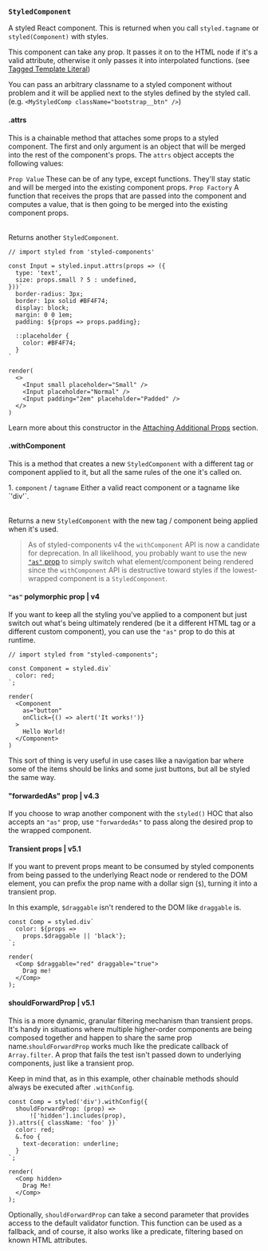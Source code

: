 
### `StyledComponent`

A styled React component. This is returned when you
call `styled.tagname` or `styled(Component)` with styles.

This component can take any prop. It passes it on to the HTML node if it's a valid attribute,
otherwise it only passes it into interpolated functions. (see [Tagged Template Literal](/docs/advanced#tagged-template-literals))

You can pass an arbitrary classname to a styled component without problem and it will be applied
next to the styles defined by the styled call.
(e.g. `<MyStyledComp className="bootstrap__btn" />`)

#### .attrs

This is a chainable method that attaches some props to a styled component.
The first and only argument is an object that will be merged into the rest of the
component's props. The `attrs` object accepts the following values:

<Table head={['Values', 'Description']}>
  <Row>
    <Column>
      <Code>Prop Value</Code>
    </Column>
    <Column>
      These can be of any type, except functions. They'll stay static and
      will be merged into the existing component props.
    </Column>
  </Row>

  <Row>
    <Column>
      <Code>Prop Factory</Code>
    </Column>
    <Column>
      A function that receives the props that are passed into the component
      and computes a value, that is then going to be merged into the
      existing component props.
    </Column>
  </Row>
</Table>

Returns another `StyledComponent`.

```react
// import styled from 'styled-components'

const Input = styled.input.attrs(props => ({
  type: 'text',
  size: props.small ? 5 : undefined,
}))`
  border-radius: 3px;
  border: 1px solid #BF4F74;
  display: block;
  margin: 0 0 1em;
  padding: ${props => props.padding};

  ::placeholder {
    color: #BF4F74;
  }
`

render(
  <>
    <Input small placeholder="Small" />
    <Input placeholder="Normal" />
    <Input padding="2em" placeholder="Padded" />
  </>
)
```

Learn more about this constructor in the [Attaching Additional Props](/docs/basics#attaching-additional-props) section.

#### .withComponent

This is a method that creates a new `StyledComponent` with a different tag or component
applied to it, but all the same rules of the one it's called on.

<Table head={['Arguments', 'Description']}>
  <Row>
    <Column>
      1. <Code>component</Code> / <Code>tagname</Code>
    </Column>
    <Column>Either a valid react component or a tagname like `'div'`.</Column>
  </Row>
</Table>

Returns a new `StyledComponent` with the new tag / component being applied when it's used.

> As of styled-components v4 the `withComponent` API is now a candidate for deprecation. In all likelihood, you probably want to use the new [`"as"` prop](#as-polymorphic-prop) to simply switch what element/component being rendered since the `withComponent` API is destructive toward styles if the lowest-wrapped component is a `StyledComponent`.

#### `"as"` polymorphic prop | v4

If you want to keep all the styling you've applied to a component but just switch out what's being ultimately rendered (be it a different HTML tag or a different custom component), you can use the `"as"` prop to do this at runtime.

```react
// import styled from "styled-components";

const Component = styled.div`
  color: red;
`;

render(
  <Component
    as="button"
    onClick={() => alert('It works!')}
  >
    Hello World!
  </Component>
)
```

This sort of thing is very useful in use cases like a navigation bar where some of the items should be links and some just buttons, but all be styled the same way.

#### "forwardedAs" prop | v4.3

If you choose to wrap another component with the `styled()` HOC that also accepts an `"as"` prop, use `"forwardedAs"` to pass along the desired prop to the wrapped component.

#### Transient props | v5.1

If you want to prevent props meant to be consumed by styled components from being passed to the underlying React node or rendered to the DOM element, you can prefix the prop name with a dollar sign (`$`), turning it into a transient prop.

In this example, `$draggable` isn't rendered to the DOM like `draggable` is.

```react
const Comp = styled.div`
  color: ${props =>
    props.$draggable || 'black'};
`;

render(
  <Comp $draggable="red" draggable="true">
    Drag me!
  </Comp>
);
```

#### shouldForwardProp | v5.1

This is a more dynamic, granular filtering mechanism than transient props. It's handy in situations where multiple higher-order components are being composed together and happen to share the same prop name.`shouldForwardProp` works much like the predicate callback of `Array.filter`. A prop that fails the test isn't passed down to underlying components, just like a transient prop.

Keep in mind that, as in this example, other chainable methods should always be executed after `.withConfig`.

```react
const Comp = styled('div').withConfig({
  shouldForwardProp: (prop) =>
      !['hidden'].includes(prop),
}).attrs({ className: 'foo' })`
  color: red;
  &.foo {
    text-decoration: underline;
  }
`;

render(
  <Comp hidden>
    Drag Me!
  </Comp>
);
```

Optionally, `shouldForwardProp` can take a second parameter that provides access to the default validator function. This function can be used as a fallback, and of course, it also works like a predicate, filtering based on known HTML attributes.
